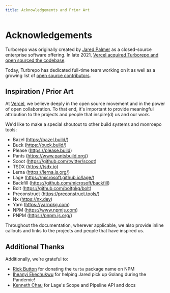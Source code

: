 ```yaml
---
title: Acknowledgements and Prior Art
---
```


# Acknowledgements

Turborepo was originally created by [Jared Palmer](https://twitter.com/jaredpalmer) as a closed-source enterprise software offering. In late 2021, [Vercel acquired Turborepo and open sourced the codebase](https://vercel.com/blog/vercel-acquires-turborepo).

Today, Turbrepo has dedicated full-time team working on it as well as a growing list of [open source contributors](https://github.com/vercel/turborepo/graphs/contributors).

## Inspiration / Prior Art

At [Vercel](https://vercel.com), we believe deeply in the open source movement and in the power of open collaboration. To that end, it's important to provide meaningful attribution to the projects and people that inspire(d) us and our work.

We'd like to make a special shoutout to other build systems and monroepo tools:

- Bazel (https://bazel.build/)
- Buck (https://buck.build/)
- Please (https://please.build)
- Pants (https://www.pantsbuild.org/)
- Scoot (https://github.com/twitter/scoot)
- TSDX (https://tsdx.io)
- Lerna (https://lerna.js.org/)
- Lage (https://microsoft.github.io/lage/)
- Backfill (https://github.com/microsoft/backfill)
- Bolt (https://github.com/boltpkg/bolt)
- Preconstruct (https://preconstruct.tools/)
- Nx (https://nx.dev)
- Yarn (https://yarnpkg.com)
- NPM (https://www.npmjs.com)
- PNPM (https://pnpm.js.org/)

Throughout the documentation, wherever applicable, we also provide inline callouts and links to the projects and people that have inspired us.

## Additional Thanks

Additionally, we're grateful to:

- [Rick Button](https://twitter.com/rickbutton) for donating the `turbo` package name on NPM
- [Iheanyi Ekechukwu](https://twitter.com/kwuchu) for helping Jared pick up Golang during the Pandemic!
- [Kenneth Chau](https://twitter.com/kennethchau) for Lage's Scope and Pipeline API and docs
